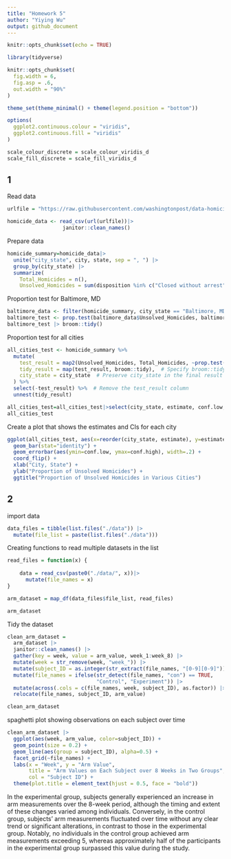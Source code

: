 ```yaml
---
title: "Homework 5"
author: "Yiying Wu"
output: github_document
---
```


```r
knitr::opts_chunk$set(echo = TRUE)

library(tidyverse)

knitr::opts_chunk$set(
  fig.width = 6,
  fig.asp = .6,
  out.width = "90%"
)

theme_set(theme_minimal() + theme(legend.position = "bottom"))

options(
  ggplot2.continuous.colour = "viridis",
  ggplot2.continuous.fill = "viridis"
)

scale_colour_discrete = scale_colour_viridis_d
scale_fill_discrete = scale_fill_viridis_d
```

## 1
Read data
```r
urlfile = "https://raw.githubusercontent.com/washingtonpost/data-homicides/master/homicide-data.csv"

homicide_data <- read_csv(url(urlfile))|>
                  janitor::clean_names()

```

Prepare data
```r
homicide_summary=homicide_data|>
  unite("city_state", city, state, sep = ", ") |>
  group_by(city_state) |>
  summarize(
    Total_Homicides = n(),
    Unsolved_Homicides = sum(disposition %in% c("Closed without arrest", "Open/No arrest")))
```

Proportion test for Baltimore, MD
```r
baltimore_data <- filter(homicide_summary, city_state == "Baltimore, MD")
baltimore_test <- prop.test(baltimore_data$Unsolved_Homicides, baltimore_data$Total_Homicides)
baltimore_test |> broom::tidy()
```

Proportion test for all cities
```r
all_cities_test <- homicide_summary %>%
  mutate(
    test_result = map2(Unsolved_Homicides, Total_Homicides, ~prop.test(.x, .y)),
    tidy_result = map(test_result, broom::tidy),  # Specify broom::tidy directly
    city_state = city_state  # Preserve city_state in the final result
  ) %>%
  select(-test_result) %>%  # Remove the test_result column
  unnest(tidy_result)

all_cities_test=all_cities_test|>select(city_state, estimate, conf.low, conf.high)
all_cities_test
```

Create a plot that shows the estimates and CIs for each city
```r
ggplot(all_cities_test, aes(x=reorder(city_state, estimate), y=estimate)) +
  geom_bar(stat="identity") +
  geom_errorbar(aes(ymin=conf.low, ymax=conf.high), width=.2) +
  coord_flip() +
  xlab("City, State") +
  ylab("Proportion of Unsolved Homicides") +
  ggtitle("Proportion of Unsolved Homicides in Various Cities")
```

## 2
import data
```r
data_files = tibble(list.files("./data")) |>
  mutate(file_list = paste(list.files("./data")))
```
Creating functions to read multiple datasets in the list
```r
read_files = function(x) {
  
    data = read_csv(paste0("./data/", x))|>
      mutate(file_names = x)
}

arm_dataset = map_df(data_files$file_list, read_files)

arm_dataset
```
Tidy the dataset
```r
clean_arm_dataset =
  arm_dataset |>
  janitor::clean_names() |>
  gather(key = week, value = arm_value, week_1:week_8) |>
  mutate(week = str_remove(week, "week_")) |>
  mutate(subject_ID = as.integer(str_extract(file_names, "[0-9][0-9]"))) |>
  mutate(file_names = ifelse(str_detect(file_names, "con") == TRUE,
                             "Control", "Experiment")) |>
  mutate(across(.cols = c(file_names, week, subject_ID), as.factor)) |>
  relocate(file_names, subject_ID, arm_value)

clean_arm_dataset
```

spaghetti plot showing observations on each subject over time
```r
clean_arm_dataset |>
  ggplot(aes(week, arm_value, color=subject_ID)) + 
  geom_point(size = 0.2) + 
  geom_line(aes(group = subject_ID), alpha=0.5) +
  facet_grid(~file_names) +
  labs(x = "Week", y = "Arm Value", 
       title = "Arm Values on Each Subject over 8 Weeks in Two Groups",
       col = "Subject ID") +
  theme(plot.title = element_text(hjust = 0.5, face = "bold"))
```
In the experimental group, subjects generally experienced an increase in arm measurements over the 8-week period, although the timing and extent of these changes varied among individuals. Conversely, in the control group, subjects' arm measurements fluctuated over time without any clear trend or significant alterations, in contrast to those in the experimental group. Notably, no individuals in the control group achieved arm measurements exceeding 5, whereas approximately half of the participants in the experimental group surpassed this value during the study.
